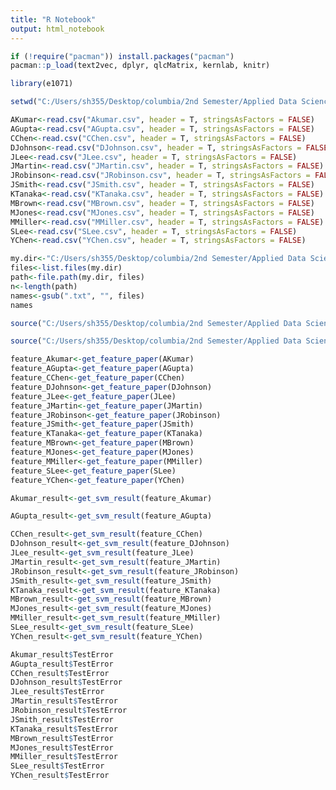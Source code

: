 ```yaml
---
title: "R Notebook"
output: html_notebook
---
```


```r
if (!require("pacman")) install.packages("pacman")
pacman::p_load(text2vec, dplyr, qlcMatrix, kernlab, knitr)
```
```r
library(e1071)
```
```r
setwd("C:/Users/sh355/Desktop/columbia/2nd Semester/Applied Data Science/Spr2017-proj4-team12/output")
```

```r
AKumar<-read.csv("Akumar.csv", header = T, stringsAsFactors = FALSE)
AGupta<-read.csv("AGupta.csv", header = T, stringsAsFactors = FALSE)
CChen<-read.csv("CChen.csv", header = T, stringsAsFactors = FALSE)
DJohnson<-read.csv("DJohnson.csv", header = T, stringsAsFactors = FALSE)
JLee<-read.csv("JLee.csv", header = T, stringsAsFactors = FALSE)
JMartin<-read.csv("JMartin.csv", header = T, stringsAsFactors = FALSE)
JRobinson<-read.csv("JRobinson.csv", header = T, stringsAsFactors = FALSE)
JSmith<-read.csv("JSmith.csv", header = T, stringsAsFactors = FALSE)
KTanaka<-read.csv("KTanaka.csv", header = T, stringsAsFactors = FALSE)
MBrown<-read.csv("MBrown.csv", header = T, stringsAsFactors = FALSE)
MJones<-read.csv("MJones.csv", header = T, stringsAsFactors = FALSE)
MMiller<-read.csv("MMiller.csv", header = T, stringsAsFactors = FALSE)
SLee<-read.csv("SLee.csv", header = T, stringsAsFactors = FALSE)
YChen<-read.csv("YChen.csv", header = T, stringsAsFactors = FALSE)
```
```r
my.dir<-"C:/Users/sh355/Desktop/columbia/2nd Semester/Applied Data Science/Spr2017-proj4-team12/data/nameset"
files<-list.files(my.dir)
path<-file.path(my.dir, files)
n<-length(path)
names<-gsub(".txt", "", files)
names
```
```r
source("C:/Users/sh355/Desktop/columbia/2nd Semester/Applied Data Science/Spr2017-proj4-team12/output/feature.R")
```
```r
source("C:/Users/sh355/Desktop/columbia/2nd Semester/Applied Data Science/Spr2017-proj4-team12/output/svm.R")
```

```r
feature_Akumar<-get_feature_paper(AKumar)
feature_AGupta<-get_feature_paper(AGupta)
feature_CChen<-get_feature_paper(CChen)
feature_DJohnson<-get_feature_paper(DJohnson)
feature_JLee<-get_feature_paper(JLee)
feature_JMartin<-get_feature_paper(JMartin)
feature_JRobinson<-get_feature_paper(JRobinson)
feature_JSmith<-get_feature_paper(JSmith)
feature_KTanaka<-get_feature_paper(KTanaka)
feature_MBrown<-get_feature_paper(MBrown)
feature_MJones<-get_feature_paper(MJones)
feature_MMiller<-get_feature_paper(MMiller)
feature_SLee<-get_feature_paper(SLee)
feature_YChen<-get_feature_paper(YChen)
```


```r
Akumar_result<-get_svm_result(feature_Akumar)
```
```r
AGupta_result<-get_svm_result(feature_AGupta)
```
```r
CChen_result<-get_svm_result(feature_CChen)
DJohnson_result<-get_svm_result(feature_DJohnson)
JLee_result<-get_svm_result(feature_JLee)
JMartin_result<-get_svm_result(feature_JMartin)
JRobinson_result<-get_svm_result(feature_JRobinson)
JSmith_result<-get_svm_result(feature_JSmith)
KTanaka_result<-get_svm_result(feature_KTanaka)
MBrown_result<-get_svm_result(feature_MBrown)
MJones_result<-get_svm_result(feature_MJones)
MMiller_result<-get_svm_result(feature_MMiller)
SLee_result<-get_svm_result(feature_SLee)
YChen_result<-get_svm_result(feature_YChen)
```
```r
Akumar_result$TestError
AGupta_result$TestError
CChen_result$TestError
DJohnson_result$TestError
JLee_result$TestError
JMartin_result$TestError
JRobinson_result$TestError
JSmith_result$TestError
KTanaka_result$TestError
MBrown_result$TestError
MJones_result$TestError
MMiller_result$TestError
SLee_result$TestError
YChen_result$TestError
```



